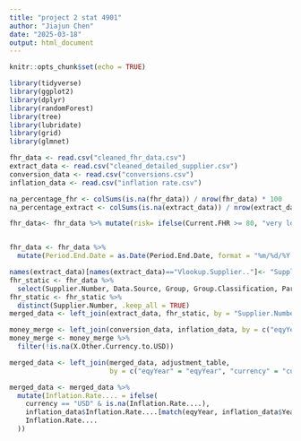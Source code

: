 ---
title: "project 2 stat 4901"
author: "Jiajun Chen"
date: "2025-03-18"
output: html_document
---

```{r setup, include=FALSE}
knitr::opts_chunk$set(echo = TRUE)
```

```{r}
library(tidyverse)
library(ggplot2)
library(dplyr)
library(randomForest)
library(tree)
library(lubridate)
library(grid)
library(glmnet)
```

```{r}
fhr_data <- read.csv("cleaned_fhr_data.csv")
extract_data <- read.csv("cleaned_detailed_supplier.csv")
conversion_data <- read.csv("conversions.csv")
inflation_data <- read.csv("inflation rate.csv")
```

```{r}
na_percentage_fhr <- colSums(is.na(fhr_data)) / nrow(fhr_data) * 100
na_percentage_extract <- colSums(is.na(extract_data)) / nrow(extract_data) * 100

fhr_data<- fhr_data %>% mutate(risk= ifelse(Current.FHR >= 80, "very low risk", ifelse(Current.FHR >= 60, "low risk", ifelse(Current.FHR>= 40, "medium risk", ifelse(Current.FHR>=20, "high risk", "very high risk"))))) 


fhr_data <- fhr_data %>%
  mutate(Period.End.Date = as.Date(Period.End.Date, format = "%m/%d/%Y %H:%M"))
```

```{r}
names(extract_data)[names(extract_data)=="Vlookup.Supplier.."]<- "Supplier.Number"
fhr_static <- fhr_data %>%
  select(Supplier.Number, Data.Source, Group, Group.Classification, Parent.ID)
fhr_static <- fhr_static %>%
  distinct(Supplier.Number, .keep_all = TRUE)
merged_data <- left_join(extract_data, fhr_static, by = "Supplier.Number")

```

```{r}
money_merge <- left_join(conversion_data, inflation_data, by = c("eqyYear" = "Year"))
money_merge <- money_merge %>%
  filter(!is.na(X.Other.Currency.to.USD))

merged_data <- left_join(merged_data, adjustment_table, 
                         by = c("eqyYear" = "eqyYear", "currency" = "currency"))

merged_data <- merged_data %>%
  mutate(Inflation.Rate.... = ifelse(
    currency == "USD" & is.na(Inflation.Rate....),
    inflation_data$Inflation.Rate....[match(eqyYear, inflation_data$Year)],
    Inflation.Rate....
  ))

```
